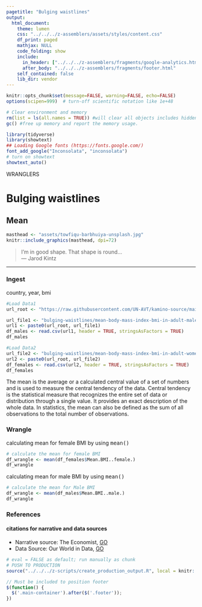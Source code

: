 ```yaml
---
pagetitle: "Bulging waistlines"
output:
  html_document:
    theme: lumen
    css: "../../../z-assemblers/assets/styles/content.css"
    df_print: paged
    mathjax: NULL
    code_folding: show
    include:
      in_header: ["../../../z-assemblers/fragments/google-analytics.html", "../../../z-assemblers/fragments/header.html"]
      after_body: "../../../z-assemblers/fragments/footer.html"
    self_contained: false
    lib_dir: vendor
---
```


```r

knitr::opts_chunk$set(message=FALSE, warning=FALSE, echo=FALSE)
options(scipen=999)  # turn-off scientific notation like 1e+48

# Clear environment and memory
rm(list = ls(all.names = TRUE)) #will clear all objects includes hidden objects.
gc() #free up memory and report the memory usage.

library(tidyverse)
library(showtext)
## Loading Google fonts (https://fonts.google.com/)
font_add_google("Inconsolata", "inconsolata")
# turn on showtext
showtext_auto()

```

<div class="activity">
WRANGLERS  
</div>

# Bulging waistlines
## Mean

```r

masthead <- "assets/towfiqu-barbhuiya-unsplash.jpg"
knitr::include_graphics(masthead, dpi=72)

```

> I'm in good shape.  That shape is round...\
--- Jarod Kintz\

***

### Ingest

country, year, bmi

```r
#Load Data1
url_root <- "https://raw.githubusercontent.com/UN-AVT/kamino-source/main/sources/0-shared/data/"

url_file1 <- "bulging-waistlines/mean-body-mass-index-bmi-in-adult-males.csv"
url1 <- paste0(url_root, url_file1)
df_males <- read.csv(url1, header = TRUE, stringsAsFactors = TRUE)
df_males

#Load Data2
url_file2 <- "bulging-waistlines/mean-body-mass-index-bmi-in-adult-women.csv"
url2 <- paste0(url_root, url_file2)
df_females <- read.csv(url2, header = TRUE, stringsAsFactors = TRUE)
df_females


```

The mean is the average or a calculated central value of a set of numbers and is used to measure the central tendency of the data. Central tendency is the statistical measure that recognizes the entire set of data or distribution through a single value. It provides an exact description of the whole data. In statistics, the mean can also be defined as the sum of all observations to the total number of observations.

### Wrangle

calculating mean for female BMI by using <kbd>mean()</kbd>

```r

# calculate the mean for female BMI
df_wrangle <- mean(df_females$Mean.BMI..female.)
df_wrangle

```
calculating mean for male BMI by using <kbd>mean()</kbd>

```r

# calculate the mean for Male BMI
df_wrangle <- mean(df_males$Mean.BMI..male.)
df_wrangle

```
### References
#### citations for narrative and data sources

* Narrative source: The Economist, [GO](https://www.economist.com/graphic-detail/2019/10/28/china-worries-about-its-bulging-waistlines){target="_blank"} 
* Data Source: Our World in Data, [GO](https://ourworldindata.org/){target="_blank"}


```r

# eval = FALSE as default; run manually as chunk
# PUSH TO PRODUCTION
source("../../../z-scripts/create_production_output.R", local = knitr::knit_global())

```


```js

// Must be included to position footer
$(function() {
  $('.main-container').after($('.footer'));
})

```

